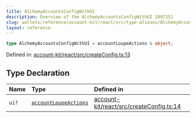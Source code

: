 ```yaml
---
title: AlchemyAccountsConfigWithUI
description: Overview of the AlchemyAccountsConfigWithUI 2097152
slug: wallets/reference/account-kit/react/src/type-aliases/AlchemyAccountsConfigWithUI
layout: reference
---
```


```ts
type AlchemyAccountsConfigWithUI = accountLoupeActions & object;
```

Defined in: [account-kit/react/src/createConfig.ts:13](https://github.com/alchemyplatform/aa-sdk/blob/923a52171f7246172caf350853843e6680197da9/account-kit/react/src/createConfig.ts#L13)

## Type Declaration

| Name  | Type                                                                         | Defined in                                                                                                                                                                    |
| :---- | :--------------------------------------------------------------------------- | :---------------------------------------------------------------------------------------------------------------------------------------------------------------------------- |
| `ui?` | [`accountLoupeActions`](../../../core/src/variables/accountLoupeActions.mdx) | [account-kit/react/src/createConfig.ts:14](https://github.com/alchemyplatform/aa-sdk/blob/923a52171f7246172caf350853843e6680197da9/account-kit/react/src/createConfig.ts#L14) |
